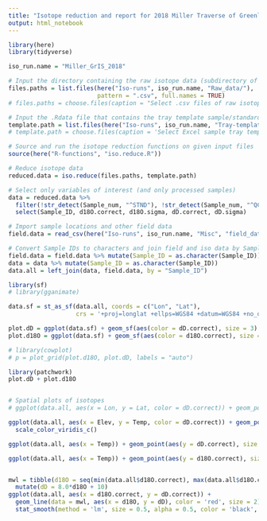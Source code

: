 ```yaml
---
title: "Isotope reduction and report for 2018 Miller Traverse of Greenland Icesheet"
output: html_notebook
---
```






```r

library(here)
library(tidyverse)

iso_run.name = "Miller_GrIS_2018"

# Input the directory containing the raw isotope data (subdirectory of 'Raw data')
files.paths = list.files(here("Iso-runs", iso_run.name, "Raw_data/"), 
                         pattern = ".csv", full.names = TRUE)
# files.paths = choose.files(caption = "Select .csv files of raw isotope data")

# Input the .Rdata file that contains the tray template sample/standards locations
template.path = list.files(here("Iso-runs", iso_run.name, "Tray-template"), full.names = TRUE)
# template.path = choose.files(caption = 'Select Excel sample tray template file')

# Source and run the isotope reduction functions on given input files
source(here("R-functions", "iso.reduce.R"))

# Reduce isotope data
reduced.data = iso.reduce(files.paths, template.path)

```


```r

# Select only variables of interest (and only processed samples)
data = reduced.data %>% 
  filter(!str_detect(Sample_num, "^STND"), !str_detect(Sample_num, "^QC")) %>% 
  select(Sample_ID, d18O.correct, d18O.sigma, dD.correct, dD.sigma)

# Import sample locations and other field data
field.data = read_csv(here("Iso-runs", iso_run.name, "Misc", "field_data.csv"))

# Convert Sample IDs to characters and join field and iso data by Sample_ID
field.data = field.data %>% mutate(Sample_ID = as.character(Sample_ID))
data = data %>% mutate(Sample_ID = as.character(Sample_ID))
data.all = left_join(data, field.data, by = "Sample_ID")
```


```r

library(sf)
# library(gganimate)

data.sf = st_as_sf(data.all, coords = c("Lon", "Lat"), 
                   crs = '+proj=longlat +ellps=WGS84 +datum=WGS84 +no_defs')

plot.dD = ggplot(data.sf) + geom_sf(aes(color = dD.correct), size = 3) + scale_color_viridis_c()
plot.d18O = ggplot(data.sf) + geom_sf(aes(color = d18O.correct), size = 3) + scale_color_viridis_c()

# library(cowplot)
# p = plot_grid(plot.d18O, plot.dD, labels = "auto")

library(patchwork)
plot.dD + plot.d18O



```



```r

# Spatial plots of isotopes
# ggplot(data.all, aes(x = Lon, y = Lat, color = dD.correct)) + geom_point() + scale_color_viridis_c()

ggplot(data.all, aes(x = Elev, y = Temp, color = dD.correct)) + geom_point(size = 4, na.rm = TRUE) + 
  scale_color_viridis_c()

ggplot(data.all, aes(x = Temp)) + geom_point(aes(y = dD.correct), size = 3, na.rm = TRUE)

ggplot(data.all, aes(x = Temp)) + geom_point(aes(y = d18O.correct), size = 3, na.rm = TRUE)


mwl = tibble(d18O = seq(min(data.all$d18O.correct), max(data.all$d18O.correct), by = 0.1)) %>%
  mutate(dD = 8.0*d18O + 10)
ggplot(data.all, aes(x = d18O.correct, y = dD.correct)) + 
  geom_line(data = mwl, aes(x = d18O, y = dD), color = 'red', size = 2) + geom_point(color = 'black') + 
  stat_smooth(method = 'lm', size = 0.5, alpha = 0.5, color = 'black', se = FALSE) + ggtitle("Meteoric water line")

```



